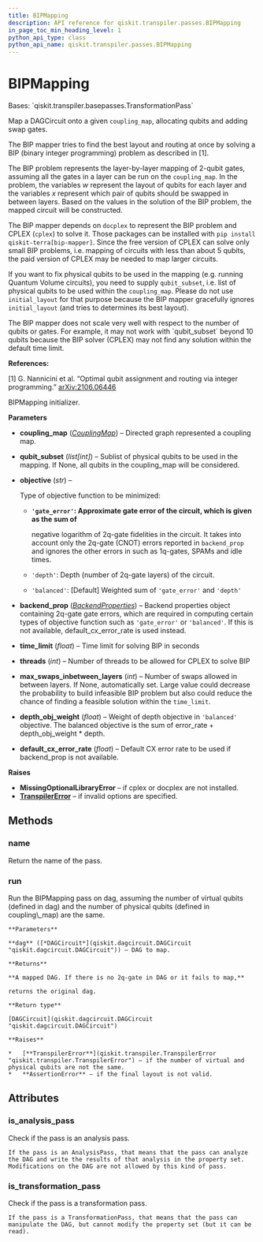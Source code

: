 ```yaml
---
title: BIPMapping
description: API reference for qiskit.transpiler.passes.BIPMapping
in_page_toc_min_heading_level: 1
python_api_type: class
python_api_name: qiskit.transpiler.passes.BIPMapping
---
```


# BIPMapping

<Class id="qiskit.transpiler.passes.BIPMapping" isDedicatedPage={true} github="https://github.com/qiskit/qiskit/tree/stable/0.19/qiskit/transpiler/passes/routing/bip_mapping.py" signature="BIPMapping(*args, **kwargs)" modifiers="class">
  Bases: `qiskit.transpiler.basepasses.TransformationPass`

  Map a DAGCircuit onto a given `coupling_map`, allocating qubits and adding swap gates.

  The BIP mapper tries to find the best layout and routing at once by solving a BIP (binary integer programming) problem as described in \[1].

  The BIP problem represents the layer-by-layer mapping of 2-qubit gates, assuming all the gates in a layer can be run on the `coupling_map`. In the problem, the variables $w$ represent the layout of qubits for each layer and the variables $x$ represent which pair of qubits should be swapped in between layers. Based on the values in the solution of the BIP problem, the mapped circuit will be constructed.

  The BIP mapper depends on `docplex` to represent the BIP problem and CPLEX (`cplex`) to solve it. Those packages can be installed with `pip install qiskit-terra[bip-mapper]`. Since the free version of CPLEX can solve only small BIP problems, i.e. mapping of circuits with less than about 5 qubits, the paid version of CPLEX may be needed to map larger circuits.

  If you want to fix physical qubits to be used in the mapping (e.g. running Quantum Volume circuits), you need to supply `qubit_subset`, i.e. list of physical qubits to be used within the `coupling_map`. Please do not use `initial_layout` for that purpose because the BIP mapper gracefully ignores `initial_layout` (and tries to determines its best layout).

  <Admonition title="Warning" type="caution">
    The BIP mapper does not scale very well with respect to the number of qubits or gates. For example, it may not work with `qubit_subset` beyond 10 qubits because the BIP solver (CPLEX) may not find any solution within the default time limit.
  </Admonition>

  **References:**

  \[1] G. Nannicini et al. “Optimal qubit assignment and routing via integer programming.” [arXiv:2106.06446](https://arxiv.org/abs/2106.06446)

  BIPMapping initializer.

  **Parameters**

  *   **coupling\_map** ([*CouplingMap*](qiskit.transpiler.CouplingMap "qiskit.transpiler.CouplingMap")) – Directed graph represented a coupling map.

  *   **qubit\_subset** (*list\[int]*) – Sublist of physical qubits to be used in the mapping. If None, all qubits in the coupling\_map will be considered.

  *   **objective** (*str*) –

      Type of objective function to be minimized:

      *   **`'gate_error'`: Approximate gate error of the circuit, which is given as the sum of**

          negative logarithm of 2q-gate fidelities in the circuit. It takes into account only the 2q-gate (CNOT) errors reported in `backend_prop` and ignores the other errors in such as 1q-gates, SPAMs and idle times.

      *   `'depth'`: Depth (number of 2q-gate layers) of the circuit.

      *   `'balanced'`: \[Default] Weighted sum of `'gate_error'` and `'depth'`

  *   **backend\_prop** ([*BackendProperties*](qiskit.providers.models.BackendProperties "qiskit.providers.models.BackendProperties")) – Backend properties object containing 2q-gate gate errors, which are required in computing certain types of objective function such as `'gate_error'` or `'balanced'`. If this is not available, default\_cx\_error\_rate is used instead.

  *   **time\_limit** (*float*) – Time limit for solving BIP in seconds

  *   **threads** (*int*) – Number of threads to be allowed for CPLEX to solve BIP

  *   **max\_swaps\_inbetween\_layers** (*int*) – Number of swaps allowed in between layers. If None, automatically set. Large value could decrease the probability to build infeasible BIP problem but also could reduce the chance of finding a feasible solution within the `time_limit`.

  *   **depth\_obj\_weight** (*float*) – Weight of depth objective in `'balanced'` objective. The balanced objective is the sum of error\_rate + depth\_obj\_weight \* depth.

  *   **default\_cx\_error\_rate** (*float*) – Default CX error rate to be used if backend\_prop is not available.

  **Raises**

  *   **MissingOptionalLibraryError** – if cplex or docplex are not installed.
  *   [**TranspilerError**](qiskit.transpiler.TranspilerError "qiskit.transpiler.TranspilerError") – if invalid options are specified.

  ## Methods

  <span id="qiskit-transpiler-passes-bipmapping-name" />

  ### name

  <Function id="qiskit.transpiler.passes.BIPMapping.name" signature="BIPMapping.name()">
    Return the name of the pass.
  </Function>

  <span id="qiskit-transpiler-passes-bipmapping-run" />

  ### run

  <Function id="qiskit.transpiler.passes.BIPMapping.run" signature="BIPMapping.run(dag)">
    Run the BIPMapping pass on dag, assuming the number of virtual qubits (defined in dag) and the number of physical qubits (defined in coupling\_map) are the same.

    **Parameters**

    **dag** ([*DAGCircuit*](qiskit.dagcircuit.DAGCircuit "qiskit.dagcircuit.DAGCircuit")) – DAG to map.

    **Returns**

    **A mapped DAG. If there is no 2q-gate in DAG or it fails to map,**

    returns the original dag.

    **Return type**

    [DAGCircuit](qiskit.dagcircuit.DAGCircuit "qiskit.dagcircuit.DAGCircuit")

    **Raises**

    *   [**TranspilerError**](qiskit.transpiler.TranspilerError "qiskit.transpiler.TranspilerError") – if the number of virtual and physical qubits are not the same.
    *   **AssertionError** – if the final layout is not valid.
  </Function>

  ## Attributes

  ### is\_analysis\_pass

  <Attribute id="qiskit.transpiler.passes.BIPMapping.is_analysis_pass">
    Check if the pass is an analysis pass.

    If the pass is an AnalysisPass, that means that the pass can analyze the DAG and write the results of that analysis in the property set. Modifications on the DAG are not allowed by this kind of pass.
  </Attribute>

  ### is\_transformation\_pass

  <Attribute id="qiskit.transpiler.passes.BIPMapping.is_transformation_pass">
    Check if the pass is a transformation pass.

    If the pass is a TransformationPass, that means that the pass can manipulate the DAG, but cannot modify the property set (but it can be read).
  </Attribute>
</Class>

